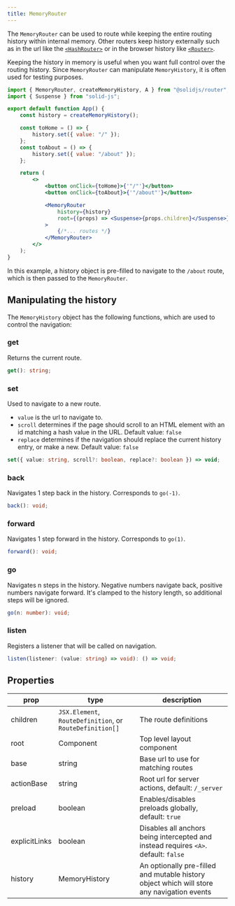 ```yaml
---
title: MemoryRouter
---
```


The `MemoryRouter` can be used to route while keeping the entire routing history within internal memory.
Other routers keep history externally such as in the url like the [`<HashRouter>`](/solid-router/reference/components/hash-router) or in the browser history like [`<Router>`](/solid-router/reference/components/memory-router).

Keeping the history in memory is useful when you want full control over the routing history.
Since `MemoryRouter` can manipulate `MemoryHistory`, it is often used for testing purposes.

```jsx
import { MemoryRouter, createMemoryHistory, A } from "@solidjs/router";
import { Suspense } from "solid-js";

export default function App() {
	const history = createMemoryHistory();

	const toHome = () => {
		history.set({ value: "/" });
	};
	const toAbout = () => {
		history.set({ value: "/about" });
	};

	return (
		<>
			<button onClick={toHome}>{'"/"'}</button>
			<button onClick={toAbout}>{'"/about"'}</button>

			<MemoryRouter
				history={history}
				root={(props) => <Suspense>{props.children}</Suspense>}
			>
				{/*... routes */}
			</MemoryRouter>
		</>
	);
}
```
In this example, a history object is pre-filled to navigate to the `/about` route, which is then passed to the `MemoryRouter`.

## Manipulating the history

The `MemoryHistory` object has the following functions, which are used to control the navigation:

### get

Returns the current route.

```ts
get(): string;
```

### set

Used to navigate to a new route.

- `value` is the url to navigate to.
- `scroll` determines if the page should scroll to an HTML element with an id matching a hash value in the URL. Default value: `false`
- `replace` determines if the navigation should replace the current history entry, or make a new. Default value: `false`

```ts
set({ value: string, scroll?: boolean, replace?: boolean }) => void;
```

### back

Navigates 1 step back in the history. Corresponds to `go(-1)`.

```ts
back(): void;
```

### forward

Navigates 1 step forward in the history. Corresponds to `go(1)`.

```ts
forward(): void;
```

### go

Navigates n steps in the history. Negative numbers navigate back, positive numbers navigate forward. It's clamped to the history length, so additional steps will be ignored.

```ts
go(n: number): void;
```

### listen

Registers a listener that will be called on navigation.

```ts
listen(listener: (value: string) => void): () => void;
```

## Properties

| prop          | type                                                     | description                                                                                |
| ------------- | -------------------------------------------------------- | ------------------------------------------------------------------------------------------ |
| children      | `JSX.Element`, `RouteDefinition`, or `RouteDefinition[]` | The route definitions                                                                      |
| root          | Component                                                | Top level layout component                                                                 |
| base          | string                                                   | Base url to use for matching routes                                                        |
| actionBase    | string                                                   | Root url for server actions, default: `/_server`                                           |
| preload       | boolean                                                  | Enables/disables preloads globally, default: `true`                                        |
| explicitLinks | boolean                                                  | Disables all anchors being intercepted and instead requires `<A>`. default: `false`        |
| history       | MemoryHistory                                            | An optionally pre-filled and mutable history object which will store any navigation events |
